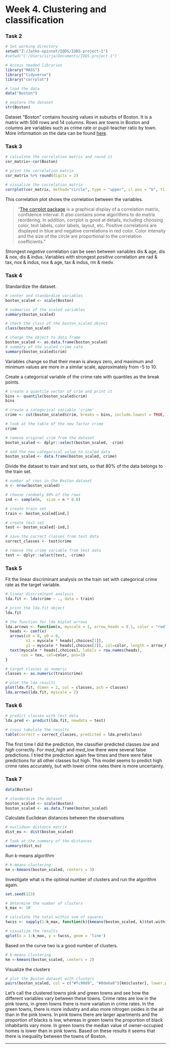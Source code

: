 # Week 4. Clustering and classification

### Task 2

```r
# Set working directory
setwd("Z:/Jatko-opinnot/IODS/IODS-project-1")
#setwd("C:/Users/sirja/Documents/IODS-project-1")

# Access needed libraries
library("MASS")
library("tidyverse")
library("corrplot")

```

```r
# load the data
data("Boston")

# explore the dataset
str(Boston)
```

Dataset "Boston" contains housing values in suburbs of Boston. It is a matrix with 506 rows and 14 columns. Rows are towns in Boston and columns are variables such as crime rate  or pupil-teacher ratio by town.
More information on the data can be found [here](https://stat.ethz.ch/R-manual/R-devel/library/MASS/html/Boston.html).


### Task 3
```r
# calculate the correlation matrix and round it
cor_matrix<-cor(Boston) 

# print the correlation matrix
cor_matrix %>% round(digits = 2)

# visualize the correlation matrix
corrplot(cor_matrix, method="circle", type = "upper", cl.pos = "b", tl.pos = "d", tl.cex = 0.6)

```

This correlation plot shows the correlation between the variables. 

>  "[The corrplot package](https://cran.r-project.org/web/packages/corrplot/vignettes/corrplot-intro.html) is a graphical display of a correlation matrix, confidence interval. It also contains some algorithms to do matrix reordering. In addition, corrplot is good at details, including choosing color, text labels, color labels, layout, etc. 
Positive correlations are displayed in blue and negative correlations in red color. Color intensity and the size of the circle are proportional to the correlation coefficients."

Strongest *negative* correlation can be seen between variables dis & age, dis & nox, dis & indus.
Variables with strongest *positive* correlation are rad & tax, nox & indus, nox & age, tax & indus, rm & medv.


### Task 4
Standardize the dataset.
```r
# center and standardize variables
boston_scaled <- scale(Boston)

# summaries of the scaled variables
summary(boston_scaled)

# check the class of the boston_scaled object
class(boston_scaled)

# change the object to data frame
boston_scaled <- as.data.frame(boston_scaled)
# summary of the scaled crime rate
summary(boston_scaled$crim)

```

Variables change so that their mean is always zero, and maximum and minimum values are more in a similar scale, approximately from -5 to 10.


Create a categorical variable of the crime rate with quantiles as the break points.
```r
# create a quantile vector of crim and print it
bins <- quantile(boston_scaled$crim)
bins

# create a categorical variable 'crime'
crime <- cut(boston_scaled$crim, breaks = bins, include.lowest = TRUE, label = c("low", "med_low", "med_high", "high"))

# look at the table of the new factor crime
crime

# remove original crim from the dataset
boston_scaled <- dplyr::select(boston_scaled, -crim)

# add the new categorical value to scaled data
boston_scaled <- data.frame(boston_scaled, crime)

```


Divide the dataset to train and test sets, so that 80% of the data belongs to the train set.
```r
# number of rows in the Boston dataset 
n <- nrow(boston_scaled)

# choose randomly 80% of the rows
ind <- sample(n,  size = n * 0.8)

# create train set
train <- boston_scaled[ind,]

# create test set 
test <- boston_scaled[-ind,]

# save the correct classes from test data
correct_classes <- test$crime

# remove the crime variable from test data
test <- dplyr::select(test, -crime)
```

### Task 5
Fit the linear discriminant analysis on the train set with categorical crime rate as the target variable.
```r
# linear discriminant analysis
lda.fit <- lda(crime ~ ., data = train)

# print the lda.fit object
lda.fit

# the function for lda biplot arrows
lda.arrows <- function(x, myscale = 1, arrow_heads = 0.1, color = "red", tex = 0.75, choices = c(1,2)){
  heads <- coef(x)
  arrows(x0 = 0, y0 = 0, 
         x1 = myscale * heads[,choices[1]], 
         y1 = myscale * heads[,choices[2]], col=color, length = arrow_heads)
  text(myscale * heads[,choices], labels = row.names(heads), 
       cex = tex, col=color, pos=3)
}

# target classes as numeric
classes <- as.numeric(train$crime)

# plot the lda results
plot(lda.fit, dimen = 2, col = classes, pch = classes)
lda.arrows(lda.fit, myscale = 2)

```


### Task 6
```r
# predict classes with test data
lda.pred <- predict(lda.fit, newdata = test)

# cross tabulate the results
table(correct = correct_classes, predicted = lda.pred$class)
```

The first time I did the prediction, the classifier predicted classes *low* and *high* correctly. For *med_high* and *med_low* there were several false predictions. I tried the prediction again few times and there were false predictions for all other classes but high. This model seems to predict high crime rates accurately, but with lower crime rates there is more uncertainty.


### Task 7

```r
data(Boston)

# standardize the dataset
boston_scaled <- scale(Boston)
boston_scaled <- as.data.frame(boston_scaled)
```

Calculate Euclidean distances between the observations
```r
# euclidean distance matrix
dist_eu <- dist(boston_scaled)

# look at the summary of the distances
summary(dist_eu)
```


Run k-means algorithm
```r
# k-means clustering
km <-kmeans(boston_scaled, centers = 3)

```

Investigate what is the optimal number of clusters and run the algorithm again.

```r
set.seed(123)

# determine the number of clusters
k_max <- 10

# calculate the total within sum of squares
twcss <- sapply(1:k_max, function(k){kmeans(boston_scaled, k)$tot.withinss})

# visualize the results
qplot(x = 1:k_max, y = twcss, geom = 'line')
```

Based on the curve two is a good number of clusters.

```r
# k-means clustering
km <-kmeans(boston_scaled, centers = 2)

```

Visualize the clusters
```r
# plot the Boston dataset with clusters
pairs(boston_scaled, col = c("#fc90d9", "#8de6a0")[km$cluster], lower.panel = NULL) 

```

Let's call the clustered towns pink and green towns and see how the different variables vary between these towns. 
Crime rates are low in the pink towns, in green towns there is more variation in crime rates. In the green towns, there is more industry and also more nitrogen oxides in the air than in the pink towns.
In pink towns there are larger apartments and the proportion of blacks is low, whereas in green towns the proportion of black inhabitants vary more. In green towns the median value of owner-occupied homes is lower than in pink towns.
Based on these results it seems that there is inequality between the towns of Boston.

***